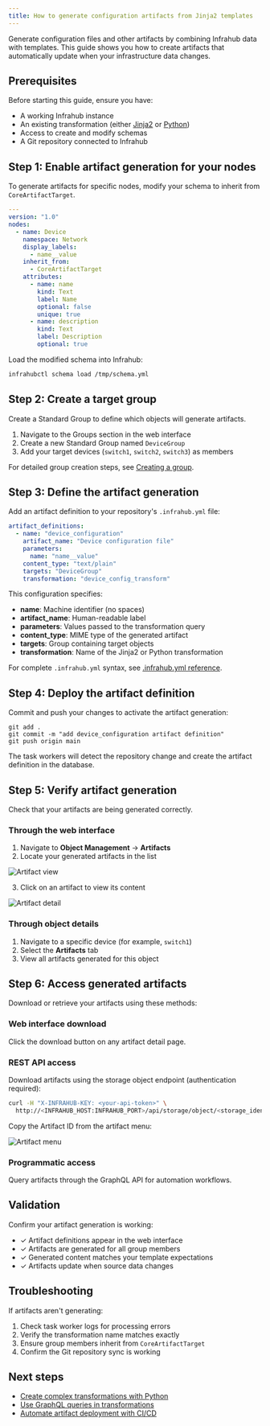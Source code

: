 ```yaml
---
title: How to generate configuration artifacts from Jinja2 templates
---
```



Generate configuration files and other artifacts by combining Infrahub data with templates. This guide shows you how to create artifacts that automatically update when your infrastructure data changes.

## Prerequisites

Before starting this guide, ensure you have:

- A working Infrahub instance
- An existing transformation (either [Jinja2](./jinja2-transform.mdx) or [Python](./python-transform.mdx))
- Access to create and modify schemas
- A Git repository connected to Infrahub

## Step 1: Enable artifact generation for your nodes

To generate artifacts for specific nodes, modify your schema to inherit from `CoreArtifactTarget`.

```yaml
---
version: "1.0"
nodes:
  - name: Device
    namespace: Network
    display_labels:
      - name__value
    inherit_from:
      - CoreArtifactTarget
    attributes:
      - name: name
        kind: Text
        label: Name
        optional: false
        unique: true
      - name: description
        kind: Text
        label: Description
        optional: true
```

Load the modified schema into Infrahub:

```bash
infrahubctl schema load /tmp/schema.yml
```

## Step 2: Create a target group

Create a Standard Group to define which objects will generate artifacts.

1. Navigate to the Groups section in the web interface
2. Create a new Standard Group named `DeviceGroup`
3. Add your target devices (`switch1`, `switch2`, `switch3`) as members

For detailed group creation steps, see [Creating a group](./groups.mdx).

<center>
  <VideoPlayer url='https://www.youtube.com/watch?v=ASGMKZVLCbY' light />
</center>

## Step 3: Define the artifact generation

Add an artifact definition to your repository's `.infrahub.yml` file:

```yaml
artifact_definitions:
  - name: "device_configuration"
    artifact_name: "Device configuration file"
    parameters:
      name: "name__value"
    content_type: "text/plain"
    targets: "DeviceGroup"
    transformation: "device_config_transform"
```

This configuration specifies:

- **name**: Machine identifier (no spaces)
- **artifact_name**: Human-readable label
- **parameters**: Values passed to the transformation query
- **content_type**: MIME type of the generated artifact
- **targets**: Group containing target objects
- **transformation**: Name of the Jinja2 or Python transformation

For complete `.infrahub.yml` syntax, see [.infrahub.yml reference](../topics/infrahub-yml.mdx).

## Step 4: Deploy the artifact definition

Commit and push your changes to activate the artifact generation:

```shell
git add .
git commit -m "add device_configuration artifact definition"
git push origin main
```

The task workers will detect the repository change and create the artifact definition in the database.

## Step 5: Verify artifact generation

Check that your artifacts are being generated correctly.

### Through the web interface

1. Navigate to **Object Management** → **Artifacts**
2. Locate your generated artifacts in the list

![Artifact view](../media/guides/artifact/artifact_view.png)

3. Click on an artifact to view its content

![Artifact detail](../media/guides/artifact/artifact_detail.png)

### Through object details

1. Navigate to a specific device (for example, `switch1`)
2. Select the **Artifacts** tab
3. View all artifacts generated for this object

## Step 6: Access generated artifacts

Download or retrieve your artifacts using these methods:

### Web interface download

Click the download button on any artifact detail page.

### REST API access

Download artifacts using the storage object endpoint (authentication required):

```bash
curl -H "X-INFRAHUB-KEY: <your-api-token>" \
  http://<INFRAHUB_HOST:INFRAHUB_PORT>/api/storage/object/<storage_identifier>
```

Copy the Artifact ID from the artifact menu:

![Artifact menu](../media/guides/artifact/artifact_menu.png)

### Programmatic access

Query artifacts through the GraphQL API for automation workflows.

## Validation

Confirm your artifact generation is working:

- ✓ Artifact definitions appear in the web interface
- ✓ Artifacts are generated for all group members
- ✓ Generated content matches your template expectations
- ✓ Artifacts update when source data changes

## Troubleshooting

If artifacts aren't generating:

1. Check task worker logs for processing errors
2. Verify the transformation name matches exactly
3. Ensure group members inherit from `CoreArtifactTarget`
4. Confirm the Git repository sync is working

## Next steps

- [Create complex transformations with Python](./python-transform.mdx)
- [Use GraphQL queries in transformations](../topics/transformation.mdx)
- [Automate artifact deployment with CI/CD](../topics/repository.mdx)
